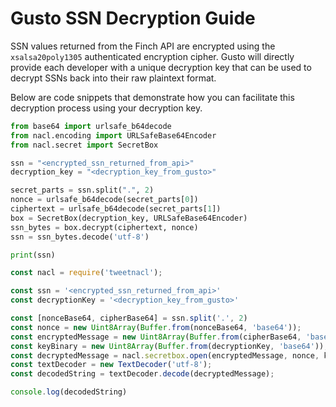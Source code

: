 # Gusto SSN Decryption Guide

SSN values returned from the Finch API are encrypted using the `xsalsa20poly1305` authenticated encryption cipher. Gusto will directly provide each developer with a unique decryption key that can be used to decrypt SSNs back into their raw plaintext format.

Below are code snippets that demonstrate how you can facilitate this decryption process using your decryption key.

<!--
type: tab
title: Python
-->
```python
from base64 import urlsafe_b64decode
from nacl.encoding import URLSafeBase64Encoder
from nacl.secret import SecretBox

ssn = "<encrypted_ssn_returned_from_api>"
decryption_key = "<decryption_key_from_gusto>"

secret_parts = ssn.split(".", 2)
nonce = urlsafe_b64decode(secret_parts[0])
ciphertext = urlsafe_b64decode(secret_parts[1])
box = SecretBox(decryption_key, URLSafeBase64Encoder)
ssn_bytes = box.decrypt(ciphertext, nonce)
ssn = ssn_bytes.decode('utf-8')

print(ssn)
```

<!--
type: tab
title: JavaScript
-->
```js
const nacl = require('tweetnacl');

const ssn = '<encrypted_ssn_returned_from_api>'
const decryptionKey = '<decryption_key_from_gusto>'

const [nonceBase64, cipherBase64] = ssn.split('.', 2)
const nonce = new Uint8Array(Buffer.from(nonceBase64, 'base64'));
const encryptedMessage = new Uint8Array(Buffer.from(cipherBase64, 'base64'));
const keyBinary = new Uint8Array(Buffer.from(decryptionKey, 'base64'));
const decryptedMessage = nacl.secretbox.open(encryptedMessage, nonce, keyBinary);
const textDecoder = new TextDecoder('utf-8');
const decodedString = textDecoder.decode(decryptedMessage);

console.log(decodedString)
```
<!-- type: tab-end -->